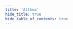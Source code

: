 ```yaml
---
title: 'Althea'
hide_title: true
hide_table_of_contents: true
---
```



<ChainLayout>
  <ChainHero
    name="Althea"
    iconUrl="img/"
    scope="mainnet"
    chainId="althea_258432-1"
    nodeVersion="v1.5.1"
    token=""
    stakeUrl=""
    restakeUrl=""
    websiteUrl="https://www.althea.net/"
    githubUrl="https://github.com/althea-net/althea-chain"
    xUrl="https://twitter.com/AltheaNetwork"
    discordUrl="https://discord.gg/hHx7HxcycF"
  />

<ProductLinks explorerUrl="" appUrl="" appImageUrl="img/products/" />

<ToolsGrid chainName="althea" />

</ChainLayout>
